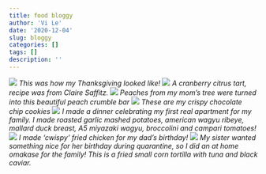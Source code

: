 ```yaml
---
title: food bloggy 
author: 'Vi Le'
date: '2020-12-04'
slug: bloggy
categories: []
tags: []
description: ''
---
```

![](/post/2020-12-04-bloggy_files/IMG_9807.jpg)
*This was how my Thanksgiving looked like!*
![](/post/2020-12-04-bloggy_files/IMG_9830.JPG)
*A cranberry citrus tart, recipe was from Claire Saffitz.*
![](/post/2020-12-04-bloggy_files/small.jpeg)
*Peaches from my mom's tree were turned into this beautiful peach crumble bar*
![](/post/2020-12-04-bloggy_files/IMG_6702_polarr.JPEG)
*These are my crispy chocolate chip cookies*
![](/post/2020-12-04-bloggy_files/IMG_7812.JPG)
*I made a dinner celebrating my first real apartment for my family. I made roasted garlic mashed potatoes, american wagyu ribeye, mallard duck breast, A5 miyazaki wagyu, broccolini and campari tomatoes!* 
![](/post/2020-12-04-bloggy_files/IMG_7946_polarr.jpg)
*I made 'cwispy' fried chicken for my dad's birthday!*
![](/post/2020-12-04-bloggy_files/IMG_8711.jpg)
*My sister wanted something nice for her birthday during quarantine, so I did an at home omakase for the family! This is a fried small corn tortilla with tuna and black caviar.*
```R
```